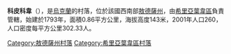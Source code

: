 {{coord|47|20|22|N|29|54|36|E|scale:30000|display=title}}

'''科皮科韋'''（{{lang-uk|Копійкове}}），是[[烏克蘭|烏克蘭]]的村落，位於該國西南部[[敖德薩州|敖德薩州]]，由[[希里亞葉韋區|希里亞葉韋區]]負責管轄，始建於1793年，面積0.86平方公里，海拔高度143米，2001年人口260，人口密度每平方公里302.33人。

{{DEFAULTSORT:Копійкове}}
[[Category:敖德薩州村落|Category:敖德薩州村落]]
[[Category:希里亞葉韋區村落|Category:希里亞葉韋區村落]]


{{Odessa-geo-stub}}
